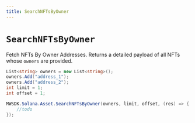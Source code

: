 ```yaml
---
title: SearchNFTsByOwner
---
```


# `SearchNFTsByOwner`

Fetch NFTs By Owner Addresses. Returns a detailed payload of all NFTs whose `owners`
are provided.

```csharp
List<string> owners = new List<string>();
owners.Add("address_1");
owners.Add("address_2");
int limit = 1;
int offset = 1;

MWSDK.Solana.Asset.SearchNFTsByOwner(owners, limit, offset, (res) => {
    //todo
});
```
